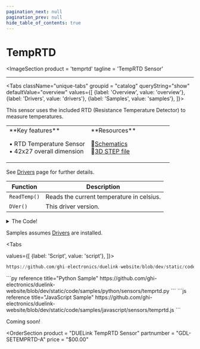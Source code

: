 ```yaml
---
pagination_next: null
pagination_prev: null
hide_table_of_contents: true
---
```



# TempRTD

<ImageSection
    product = 'temprtd'
    tagline = 'TempRTD Sensor'
></ImageSection>

---

<Tabs className="unique-tabs" groupid = "catalog" queryString="show" defaultValue="overview"
  values={[
    {label: 'Overview', value: 'overview'},
    {label: 'Drivers', value: 'drivers'},
    {label: 'Samples', value: 'samples'},
  ]}>

<TabItem value="overview">

This sensor uses the included RTD (Resistance Temperature Detector) to measure temperatures.

<table><td width='50%'>
**Key features**

• RTD Temperature Sensor<br/>
• 42x27 overall dimension<br/>

</td><td width='50%'>
**Resources**

📄[Schematics](pathname:///sch/gdl-setemprtd-a.pdf)<br/>
🔩[3D STEP file](pathname:///3d/gdl-setemprtd-a.step)<br/>

</td></table>
</TabItem>

<TabItem value="drivers">

See [Drivers](../../engine/drivers) page for further details.

Function | Description
--- | ---
`ReadTemp()` | Reads the current temperature in celsius.
`DVer()`  | This driver version.

<details>
  <summary>The Code!</summary>



```py reference title="TempRTD Driver"
https://github.com/ghi-electronics/duelink-website/blob/dev/static/code/drivers/sensors/temprtd.txt
```

</details>
</TabItem>

<TabItem value="samples">

Samples assumes [Drivers](../../engine/drivers) are installed.

<Tabs

  values={[
    {label: 'Script', value: 'script'},
]}>

<TabItem value="script">

```py reference title="Script Sample"
https://github.com/ghi-electronics/duelink-website/blob/dev/static/code/samples/script/sensors/temprtd.txt
```
</TabItem>

<TabItem value="py">
```py reference title="Python Sample"
https://github.com/ghi-electronics/duelink-website/blob/dev/static/code/samples/python/sensors/temprtd.py
```
</TabItem>

<TabItem value="js">
```js reference title="JavaScript Sample"
https://github.com/ghi-electronics/duelink-website/blob/dev/static/code/samples/javascript/sensors/temprtd.js
```

</TabItem>

</Tabs>

</TabItem>

<TabItem value="projects">Coming soon!</TabItem>

</Tabs>

<OrderSection
    product = "DUELink TempRTD Sensor"
    partnumber = "GDL-SETEMPRTD-A"
    price = "$00.00"
></OrderSection>
